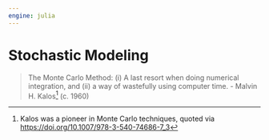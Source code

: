 ```yaml
---
engine: julia
---
```

# Stochastic Modeling

> The Monte Carlo Method: (i) A last resort when doing numerical integration, and (ii) a way of wastefully using computer time. - Malvin H. Kalos[^stochastic-1] (c. 1960)

[^stochastic-1]: Kalos was a pioneer in Monte Carlo techniques, quoted via <https://doi.org/10.1007/978-3-540-74686-7_3>